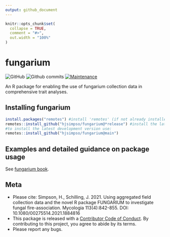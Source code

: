 ```yaml
---
output: github_document
---
```


<!-- README.md is generated from README.Rmd. Please edit that file -->

```r
knitr::opts_chunk$set(
  collapse = TRUE,
  comment = "#>",
  out.width = "100%"
)
```
fungarium
======

<!-- badges: start -->
![GitHub](https://img.shields.io/github/license/hjsimpso/fungarium)
![Github commits](https://img.shields.io/github/commits-since/hjsimpso/fungarium/latest)
[![Maintenance](https://img.shields.io/badge/Maintained%3F-yes-green.svg)](https://GitHub.com/hjsimpso/fungarium/graphs/commit-activity)

<!-- badges: end -->

An R package for enabling the use of fungarium collection data in comprehensive trait analyses. 

## Installing fungarium
```r
install.packages("remotes") #install 'remotes' (if not already installed)
remotes::install_github("hjsimpso/fungarium@*release") #install the latest fungarium release
#to install the latest development version use:
remotes::install_github("hjsimpso/fungarium@main")
```

## Examples and detailed guidance on package usage
See [fungarium book](https://hjsimpso.github.io/fungarium_book/).

## Meta
* Please cite: Simpson, H., Schilling, J. 2021. Using aggregated field collection data and the novel R package FUNGARIUM to investigate fungal fire-association. Mycologia 113(4):842-855. DOI: 10.1080/00275514.2021.1884816
* This package is released with a [Contributor Code of Conduct](https://github.com/hjsimpso/fungarium/blob/main/CODE_OF_CONDUCT.md). By contributing to this project, you agree to abide by its terms.
* Please report any bugs.
